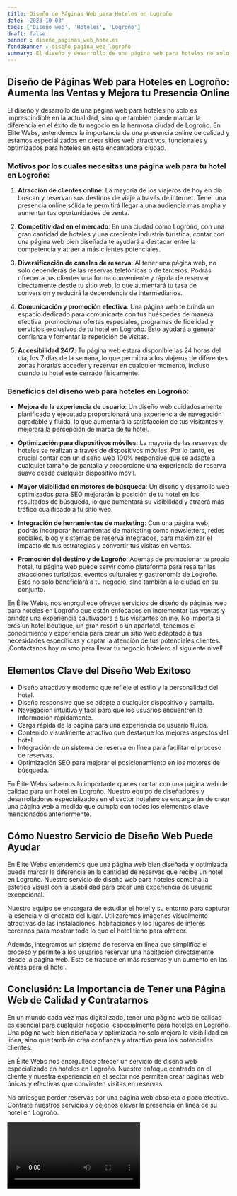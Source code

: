 ```yaml
---
title: Diseño de Páginas Web para Hoteles en Logroño
date: '2023-10-03'
tags: ['Diseño web', 'Hoteles', 'Logroño']
draft: false
banner : diseño_paginas_web_hoteles
fondoBanner : diseño_pagina_web_logroño
summary: El diseño y desarrollo de una página web para hoteles no solo es imprescindible en la actualidad, sino que también puede marcar la diferencia en el éxito de tu negocio en la hermosa ciudad de Logroño. En Elite Webs, entendemos la importancia de una presencia online de calidad y estamos especializados en crear sitios web atractivos, funcionales y optimizados para hoteles en esta encantadora ciudad.
---
```


## **Diseño de Páginas Web para Hoteles en Logroño: Aumenta las Ventas y Mejora tu Presencia Online**

El diseño y desarrollo de una página web para hoteles no solo es imprescindible en la actualidad, sino que también puede marcar la diferencia en el éxito de tu negocio en la hermosa ciudad de Logroño. En Elite Webs, entendemos la importancia de una presencia online de calidad y estamos especializados en crear sitios web atractivos, funcionales y optimizados para hoteles en esta encantadora ciudad.

### **Motivos por los cuales necesitas una página web para tu hotel en Logroño:**

1. **Atracción de clientes online**: La mayoría de los viajeros de hoy en día buscan y reservan sus destinos de viaje a través de internet. Tener una presencia online sólida te permitirá llegar a una audiencia más amplia y aumentar tus oportunidades de venta.

2. **Competitividad en el mercado**: En una ciudad como Logroño, con una gran cantidad de hoteles y una creciente industria turística, contar con una página web bien diseñada te ayudará a destacar entre la competencia y atraer a más clientes potenciales.

3. **Diversificación de canales de reserva**: Al tener una página web, no solo dependerás de las reservas telefónicas o de terceros. Podrás ofrecer a tus clientes una forma conveniente y rápida de reservar directamente desde tu sitio web, lo que aumentará tu tasa de conversión y reducirá la dependencia de intermediarios.

4. **Comunicación y promoción efectiva**: Una página web te brinda un espacio dedicado para comunicarte con tus huéspedes de manera efectiva, promocionar ofertas especiales, programas de fidelidad y servicios exclusivos de tu hotel en Logroño. Esto ayudará a generar confianza y fomentar la repetición de visitas.

5. **Accesibilidad 24/7**: Tu página web estará disponible las 24 horas del día, los 7 días de la semana, lo que permitirá a los viajeros de diferentes zonas horarias acceder y reservar en cualquier momento, incluso cuando tu hotel esté cerrado físicamente.

### **Beneficios del diseño web para hoteles en Logroño:**

- **Mejora de la experiencia de usuario**: Un diseño web cuidadosamente planificado y ejecutado proporcionará una experiencia de navegación agradable y fluida, lo que aumentará la satisfacción de tus visitantes y mejorará la percepción de marca de tu hotel.

- **Optimización para dispositivos móviles**: La mayoría de las reservas de hoteles se realizan a través de dispositivos móviles. Por lo tanto, es crucial contar con un diseño web 100% responsive que se adapte a cualquier tamaño de pantalla y proporcione una experiencia de reserva suave desde cualquier dispositivo móvil.

- **Mayor visibilidad en motores de búsqueda**: Un diseño y desarrollo web optimizados para SEO mejorarán la posición de tu hotel en los resultados de búsqueda, lo que aumentará su visibilidad y atraerá más tráfico cualificado a tu sitio web.

- **Integración de herramientas de marketing**: Con una página web, podrás incorporar herramientas de marketing como newsletters, redes sociales, blog y sistemas de reserva integrados, para maximizar el impacto de tus estrategias y convertir tus visitas en ventas.

- **Promoción del destino y de Logroño**: Además de promocionar tu propio hotel, tu página web puede servir como plataforma para resaltar las atracciones turísticas, eventos culturales y gastronomía de Logroño. Esto no solo beneficiará a tu negocio, sino también a la ciudad en su conjunto.

En Élite Webs, nos enorgullece ofrecer servicios de diseño de páginas web para hoteles en Logroño que están enfocados en incrementar tus ventas y brindar una experiencia cautivadora a tus visitantes online. No importa si eres un hotel boutique, un gran resort o un apartotel, tenemos el conocimiento y experiencia para crear un sitio web adaptado a tus necesidades específicas y captar la atención de tus potenciales clientes. ¡Contáctanos hoy mismo para llevar tu negocio hotelero al siguiente nivel!

<GifSeo />

<Cta />

## Elementos Clave del Diseño Web Exitoso

- Diseño atractivo y moderno que refleje el estilo y la personalidad del hotel.
- Diseño responsive que se adapte a cualquier dispositivo y pantalla.
- Navegación intuitiva y fácil para que los usuarios encuentren la información rápidamente.
- Carga rápida de la página para una experiencia de usuario fluida.
- Contenido visualmente atractivo que destaque los mejores aspectos del hotel.
- Integración de un sistema de reserva en línea para facilitar el proceso de reservas.
- Optimización SEO para mejorar el posicionamiento en los motores de búsqueda.

En Élite Webs sabemos lo importante que es contar con una página web de calidad para un hotel en Logroño. Nuestro equipo de diseñadores y desarrolladores especializados en el sector hotelero se encargarán de crear una página web a medida que cumpla con todos los elementos clave mencionados anteriormente.

## Cómo Nuestro Servicio de Diseño Web Puede Ayudar

En Élite Webs entendemos que una página web bien diseñada y optimizada puede marcar la diferencia en la cantidad de reservas que recibe un hotel en Logroño. Nuestro servicio de diseño web para hoteles combina la estética visual con la usabilidad para crear una experiencia de usuario excepcional.

Nuestro equipo se encargará de estudiar el hotel y su entorno para capturar la esencia y el encanto del lugar. Utilizaremos imágenes visualmente atractivas de las instalaciones, habitaciones y los lugares de interés cercanos para mostrar todo lo que el hotel tiene para ofrecer.

Además, integramos un sistema de reserva en línea que simplifica el proceso y permite a los usuarios reservar una habitación directamente desde la página web. Esto se traduce en más reservas y un aumento en las ventas para el hotel.

## Conclusión: La Importancia de Tener una Página Web de Calidad y Contratarnos

En un mundo cada vez más digitalizado, tener una página web de calidad es esencial para cualquier negocio, especialmente para hoteles en Logroño. Una página web bien diseñada y optimizada no solo mejora la visibilidad en línea, sino que también crea confianza y atractivo para los potenciales clientes.

En Élite Webs nos enorgullece ofrecer un servicio de diseño web especializado en hoteles en Logroño. Nuestro enfoque centrado en el cliente y nuestra experiencia en el sector nos permiten crear páginas web únicas y efectivas que convierten visitas en reservas.

No arriesgue perder reservas por una página web obsoleta o poco efectiva. Contrate nuestros servicios y déjenos elevar la presencia en línea de su hotel en Logroño.

<Video />

<CtaBot job='Hoteles' city='Logroño'/>

<Gmaps query='Logroño+españa+maps' />